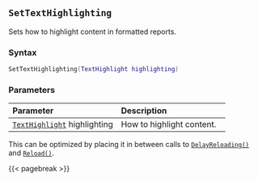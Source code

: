 ## `SetTextHighlighting`

Sets how to highlight content in formatted reports\index{highlighted reports!how to highlight}.

### Syntax {-}

``` .lua
SetTextHighlighting(TextHighlight highlighting)
```

### Parameters {-}

**Parameter** | **Description**
| :-- | :-- |
| [`TextHighlight`](#texthighlight) highlighting | How to highlight content. |

::: {.tipsection data-latex=""}
This can be optimized by placing it in between calls to [`DelayReloading()`](#standard-delayreloading) and [`Reload()`](#standard-reload).
:::

{{< pagebreak >}}